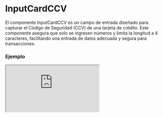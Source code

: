 
# InputCardCCV

El componente InputCardCCV es un campo de entrada diseñado para capturar el Código de Seguridad (CCV) de una tarjeta de crédito. Este componente asegura que solo se ingresen números y limita la longitud a 4 caracteres, facilitando una entrada de datos adecuada y segura para transacciones.

### Ejemplo

<Iframe
  minHeightIframe="30dvh"
  src="https://fenextjs-component-storybook.vercel.app/iframe.html?args=&id=input-card-inputcardccv--index&viewMode=story"
/>

### Importacion

Para importar el componente InputCardCCV, se puede hacer desde fenextjs

```tsx copy
import { InputCardCCV } from "fenextjs";
```

### Parametros

| Parametro     | Tipo     | Requerido | Default   | Descripcion                                                                                                                       |
| ------------- | -------- | --------- | --------- | --------------------------------------------------------------------------------------------------------------------------------- |
| placeholder   | string   | no        | 'XXX'     | Texto que se muestra como marcador de posición en el campo de entrada.                                                            |
| disabled      | boolean  | no        | false     | Indica si el campo de entrada está deshabilitado.                                                                                 |
| required      | boolean  | no        | false     | Indica si el campo de entrada es obligatorio.                                                                                     |
| optional      | boolean  | no        | false     | Indica si el campo de entrada es opcional.                                                                                        |
| onChange      | function | no        | undefined | Función que se ejecuta al cambiar el valor del campo de entrada.                                                                  |
| maxLength     | number   | no        | 4         | Longitud máxima permitida para la entrada, en este caso 4 caracteres. Se establece directamente en el componente.                 |
| regExpReplace | string   | no        | ''        | Cadena utilizada para reemplazar los valores no deseados. Se establece directamente en el componente.                             |
| regExp        | RegExp   | no        | /[^0-9]/g | Expresión regular que se utiliza para validar la entrada, permitiendo solo números. Se establece directamente en el componente.   |
| inputMode     | string   | no        | 'numeric' | Modo de entrada para facilitar el ingreso de datos numéricos en dispositivos móviles. Se establece directamente en el componente. |
| type          | string   | no        | 'number'  | Tipo de entrada del campo, que se establece como número. Se establece directamente en el componente.                              |

### Storybook

Para ver el storybook del componente lo puede hacer con este [link](https://fenextjs-component-storybook.vercel.app/?path=/story/input-card-inputcardccv--index)

### Usos

- Básico

```tsx copy
<InputCardCCV />
```

- InputCardCCV con texto de marcador de posición personalizado

```tsx copy
<InputCardCCV placeholder="Ingresa tu CCV" />
```

- InputCardCCV deshabilitado

```tsx copy
<InputCardCCV disabled={true} />
```

- InputCardCCV con función personalizada

```tsx copy
<InputCardCCV onChange={(e) => console.log(e.target.value)} />
```
